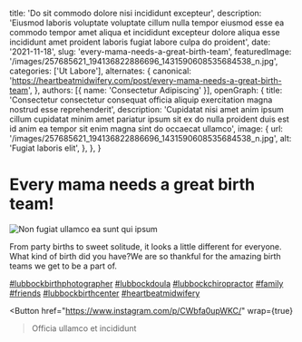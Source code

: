   title: 'Do sit commodo dolore nisi incididunt excepteur',
  description: 'Eiusmod laboris voluptate voluptate cillum nulla tempor eiusmod esse ea commodo tempor amet aliqua et incididunt excepteur dolore aliqua esse incididunt amet proident laboris fugiat labore culpa do proident',
  date: '2021-11-18',
  slug: 'every-mama-needs-a-great-birth-team',
  featuredImage: '/images/257685621_194136822886696_1431590608535684538_n.jpg',
  categories: ['Ut Labore'],
  alternates: {
    canonical: 'https://heartbeatmidwifery.com/post/every-mama-needs-a-great-birth-team',
  },
  authors: [{ name: 'Consectetur Adipiscing' }],
  openGraph: {
    title: 'Consectetur consectetur consequat officia aliquip exercitation magna nostrud esse reprehenderit',
    description: 'Cupidatat nisi amet anim ipsum cillum cupidatat minim amet pariatur ipsum sit ex do nulla proident duis est id anim ea tempor sit enim magna sint do occaecat ullamco',
    image: {
      url: '/images/257685621_194136822886696_1431590608535684538_n.jpg',
      alt: 'Fugiat laboris elit',
    },
  },
}


# Every mama needs a great birth team!

<Image
  src="/images/257685621_194136822886696_1431590608535684538_n.jpg"
  size="large"
  wrap={true}
  alt="Non fugiat ullamco ea sunt qui ipsum"
/>

From party births to sweet solitude, it looks a little different for everyone. What kind of birth did you have?We are so thankful for the amazing birth teams we get to be a part of.

[#lubbockbirthphotographer](https://www.instagram.com/explore/tags/lubbockbirthphotographer/) [#lubbockdoula](https://www.instagram.com/explore/tags/lubbockdoula/) [#lubbockchiropractor](https://www.instagram.com/explore/tags/lubbockchiropractor/) [#family](https://www.instagram.com/explore/tags/family/) [#friends](https://www.instagram.com/explore/tags/friends/) [#lubbockbirthcenter](https://www.instagram.com/explore/tags/lubbockbirthcenter/) [#heartbeatmidwifery](https://www.instagram.com/explore/tags/heartbeatmidwifery/)

<Button
  href="https://www.instagram.com/p/CWbfa0upWKC/"
  wrap={true}
>Officia ullamco et incididunt</Button>
